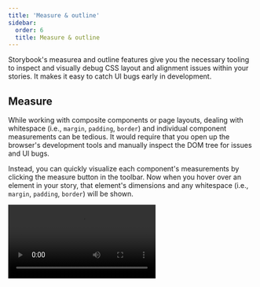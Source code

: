 ```yaml
---
title: 'Measure & outline'
sidebar:
  order: 6
  title: Measure & outline
---
```


Storybook's measurea and outline features give you the necessary tooling to inspect and visually debug CSS layout and alignment issues within your stories. It makes it easy to catch UI bugs early in development.

## Measure

While working with composite components or page layouts, dealing with whitespace (i.e., `margin`, `padding`, `border`) and individual component measurements can be tedious. It would require that you open up the browser's development tools and manually inspect the DOM tree for issues and UI bugs.

Instead, you can quickly visualize each component's measurements by clicking the measure button in the toolbar. Now when you hover over an element in your story, that element's dimensions and any whitespace (i.e., `margin`, `padding`, `border`) will be shown.

<Video src="../_assets/essentials/addon-measure-optimized.mp4" />

<Callout variant="info" icon="💡">
  Alternatively you can press the `m` key on your keyboard to toggle measure on and off.
</Callout>

## Outline

When building your layouts, checking the visual alignment of all components can be pretty complicated, especially if your components are spread apart or contain unique shapes.

Click the outline button in the toolbar to toggle the outlines associated with all your UI elements, allowing you to spot bugs and broken layouts instantly.

<Video src="../_assets/essentials/addon-outline-optimized.mp4" />

## API

### Parameters

These features contribute the following [parameters](../writing-stories/parameters.mdx) to Storybook, under the `measure` or `outline` namespace:

#### `disable`

Type: `boolean`

Disable the feature's behavior. If you wish to disable the feature for the entire Storybook, you should [do so in your main configuration file](./index.mdx#disabling-features).

This parameter is most useful to allow overriding at more specific levels. For example, if this parameter is set to `true` at the project level, it could then be re-enabled by setting it to `false` at the meta (component) or story level.
